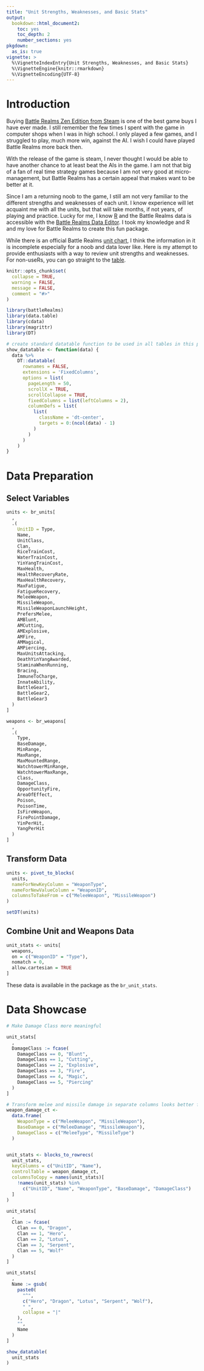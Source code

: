 ```yaml
---
title: "Unit Strengths, Weaknesses, and Basic Stats"
output:  
  bookdown::html_document2:
    toc: yes
    toc_depth: 2
    number_sections: yes
pkgdown:
  as_is: true
vignette: >
  %\VignetteIndexEntry{Unit Strengths, Weaknesses, and Basic Stats}
  %\VignetteEngine{knitr::rmarkdown}
  %\VignetteEncoding{UTF-8}
---
```


# Introduction

Buying [Battle Realms Zen Edition from Steam](https://store.steampowered.com/app/1025600/Battle_Realms_Zen_Edition/) is one of the best game buys I have ever made. I still remember the few times I spent with the game in computer shops when I was in high school. I only played a few games, and I struggled to play, much more win, against the AI. I wish I could have played Battle Realms more back then. 

With the release of the game is steam, I never thought I would be able to have another chance to at least beat the AIs in the game. I am not that big of a fan of real time strategy games because I am not very good at micro-management, but Battle Realms has a certain appeal that makes want to be better at it.

Since I am a returning noob to the game, I still am not very familiar to the different strengths and weaknesses of each unit. I know experience will let acquaint me with all the units, but that will take months, if not years, of playing and practice. Lucky for me, I know [R](https://www.r-project.org/) and the Battle Realms data is accessible with the [Battle Realms Data Editor](https://forums.gamingterritory.com/topic/28424-battle-realms-data-editor-by-situvn/). I took my knowledge and R and my love for Battle Realms to create this fun package. 

While there is an official Battle Realms [unit chart](https://battlerealms.github.io/chart/), I think the information in it is incomplete especially for a noob and data lover like. Here is my attempt to provide enthusiasts with a way to review unit strengths and weaknesses. For non-useRs, you can go straight to the [table](#data-showcase).

```r

knitr::opts_chunk$set(
  collapse = TRUE,
  warning = FALSE,
  message = FALSE,
  comment = "#>"
)

library(battleRealms)
library(data.table)
library(cdata)
library(magrittr)
library(DT)

# create standard datatable function to be used in all tables in this post
show_datatable <- function(data) {
  data %>% 
    DT::datatable(
      rownames = FALSE,
      extensions = 'FixedColumns',
      options = list(
        pageLength = 50,
        scrollX = TRUE,
        scrollCollapse = TRUE,
        fixedColumns = list(leftColumns = 2),
        columnDefs = list(
          list(
            className = 'dt-center',
            targets = 0:(ncol(data) - 1)
          )
        )
      )
    )
}

```

# Data Preparation

## Select Variables

```r

units <- br_units[
  ,
  .(
    UnitID = Type,
    Name,
    UnitClass,
    Clan,
    RiceTrainCost,
    WaterTrainCost,
    YinYangTrainCost,
    MaxHealth,
    HealthRecoveryRate,
    MaxHealthRecovery,
    MaxFatigue,
    FatigueRecovery,
    MeleeWeapon,
    MissileWeapon,
    MissileWeaponLaunchHeight,
    PrefersMelee,
    AMBlunt, 
    AMCutting, 
    AMExplosive,
    AMFire,
    AMMagical,
    AMPiercing,
    MaxUnitsAttacking,
    DeathYinYangAwarded,
    StaminaWhenRunning,
    Bracing,
    ImmuneToCharge,
    InnateAbility,
    BattleGear1,
    BattleGear2,
    BattleGear3
  )
]

weapons <- br_weapons[
  ,
  .(
    Type,
    BaseDamage,
    MinRange,
    MaxRange,
    MaxMountedRange,
    WatchtowerMinRange,
    WatchtowerMaxRange,
    Class,
    DamageClass,
    OpportunityFire,
    AreaOfEffect,
    Poison,
    PoisonTime,
    IsFireWeapon,
    FirePointDamage,
    YinPerHit,
    YangPerHit
  )
]

```

## Transform Data

```r

units <- pivot_to_blocks(
  units,
  nameForNewKeyColumn = "WeaponType",
  nameForNewValueColumn = "WeaponID",
  columnsToTakeFrom = c("MeleeWeapon", "MissileWeapon")
)

setDT(units)

```

## Combine Unit and Weapons Data

```r

unit_stats <- units[
  weapons,
  on = c("WeaponID" = "Type"),
  nomatch = 0,
  allow.cartesian = TRUE
]

```


These data is available in the package as the `br_unit_stats`.

# Data Showcase

```r

# Make Damage Class more meaningful

unit_stats[
  ,
  DamageClass := fcase(
    DamageClass == 0, "Blunt",
    DamageClass == 1, "Cutting",
    DamageClass == 2, "Explosive",
    DamageClass == 3, "Fire",
    DamageClass == 4, "Magic",
    DamageClass == 5, "Piercing"
  )
]

# Transform melee and missile damage in separate columns looks better for display
weapon_damage_ct <- 
  data.frame(
    WeaponType = c("MeleeWeapon", "MissileWeapon"),
    BaseDamage = c("MeleeDamage", "MissileWeapon"),
    DamageClass = c("MeleeType", "MissileType")
  )


unit_stats <- blocks_to_rowrecs(
  unit_stats, 
  keyColumns = c("UnitID", "Name"), 
  controlTable = weapon_damage_ct,
  columnsToCopy = names(unit_stats)[
    !names(unit_stats) %in% 
      c("UnitID", "Name", "WeaponType", "BaseDamage", "DamageClass")
  ]
)

unit_stats[
  ,
  Clan := fcase(
    Clan == 0, "Dragon",
    Clan == 1, "Hero",
    Clan == 2, "Lotus",
    Clan == 3, "Serpent",
    Clan == 5, "Wolf"
  )
]

unit_stats[
  ,
  Name := gsub(
    paste0(
      "^",
      c("Hero", "Dragon", "Lotus", "Serpent", "Wolf"),
      " ",
      collapse = "|"
    ),
    "",
    Name
  )
]

show_datatable(
  unit_stats
)

```

